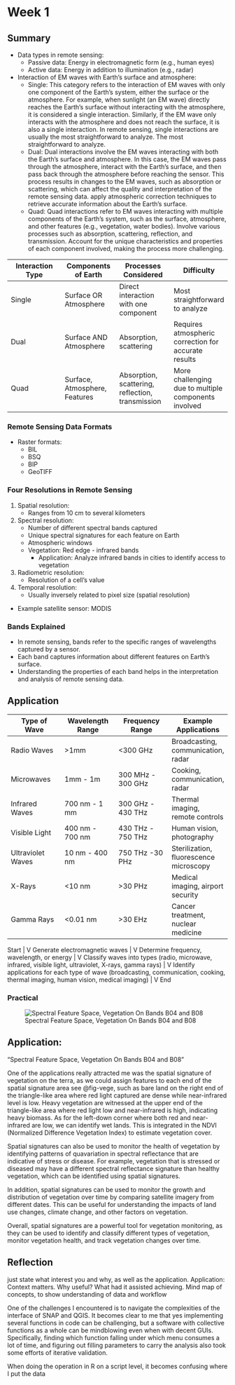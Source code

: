# Week 1

## Summary

- Data types in remote sensing:
    - Passive data: Energy in electromagnetic form (e.g., human eyes)
    - Active data: Energy in addition to illumination (e.g., radar)
- Interaction of EM waves with Earth's surface and atmosphere:
    - Single: This category refers to the interaction of EM waves with only one component of the Earth's system, either the surface or the atmosphere. For example, when sunlight (an EM wave) directly reaches the Earth's surface without interacting with the atmosphere, it is considered a single interaction. Similarly, if the EM wave only interacts with the atmosphere and does not reach the surface, it is also a single interaction. In remote sensing, single interactions are usually the most straightforward to analyze. The most straightforward to analyze.
    - Dual: Dual interactions involve the EM waves interacting with both the Earth's surface and atmosphere. In this case, the EM waves pass through the atmosphere, interact with the Earth's surface, and then pass back through the atmosphere before reaching the sensor. This process results in changes to the EM waves, such as absorption or scattering, which can affect the quality and interpretation of the remote sensing data. apply atmospheric correction techniques to retrieve accurate information about the Earth's surface.
    - Quad: Quad interactions refer to EM waves interacting with multiple components of the Earth's system, such as the surface, atmosphere, and other features (e.g., vegetation, water bodies). Involve various processes such as absorption, scattering, reflection, and transmission. Account for the unique characteristics and properties of each component involved, making the process more challenging.

| Interaction Type | Components of Earth | Processes Considered | Difficulty |
| --- | --- | --- | --- |
| Single | Surface OR Atmosphere | Direct interaction with one component | Most straightforward to analyze |
| Dual | Surface AND Atmosphere | Absorption, scattering | Requires atmospheric correction for accurate results |
| Quad | Surface, Atmosphere, Features | Absorption, scattering, reflection, transmission | More challenging due to multiple components involved |

### **Remote Sensing Data Formats**

- Raster formats:
    - BIL
    - BSQ
    - BIP
    - GeoTIFF

### **Four Resolutions in Remote Sensing**

1. Spatial resolution:
    - Ranges from 10 cm to several kilometers
2. Spectral resolution:
    - Number of different spectral bands captured
    - Unique spectral signatures for each feature on Earth
    - Atmospheric windows
    - Vegetation: Red edge - infrared bands
        - Application: Analyze infrared bands in cities to identify access to vegetation
3. Radiometric resolution:
    - Resolution of a cell's value
4. Temporal resolution:
    - Usually inversely related to pixel size (spatial resolution)
- Example satellite sensor: MODIS

### **Bands Explained**

- In remote sensing, bands refer to the specific ranges of wavelengths captured by a sensor.
- Each band captures information about different features on Earth's surface.
- Understanding the properties of each band helps in the interpretation and analysis of remote sensing data.

[]()

## Application

| Type of Wave | Wavelength Range | Frequency Range | Example Applications |
| --- | --- | --- | --- |
| Radio Waves | >1mm | <300 GHz | Broadcasting, communication, radar |
| Microwaves | 1mm - 1m | 300 MHz - 300 GHz | Cooking, communication, radar |
| Infrared Waves | 700 nm - 1 mm | 300 GHz - 430 THz | Thermal imaging, remote controls |
| Visible Light | 400 nm - 700 nm | 430 THz - 750 THz | Human vision, photography |
| Ultraviolet Waves | 10 nm - 400 nm | 750 THz -30 PHz | Sterilization, fluorescence microscopy |
| X-Rays | <10 nm | >30 PHz | Medical imaging, airport security |
| Gamma Rays | <0.01 nm | >30 EHz | Cancer treatment, nuclear medicine |

Start
|
V
Generate electromagnetic waves
|
V
Determine frequency, wavelength, or energy
|
V
Classify waves into types (radio, microwave, infrared, visible light, ultraviolet, X-rays, gamma rays)
|
V
Identify applications for each type of wave (broadcasting, communication, cooking, thermal imaging, human vision, medical imaging)
|
V
End

### Practical

![Spectral Feature Space, Vegetation On Bands B04 and B08](images/spectral_feature_space_vege_B04_B08.png){#fig-vege}

## Application:

"Spectral Feature Space, Vegetation On Bands B04 and B08"

One of the applications really attracted me was the spatial signature of vegetation on the terra, as we could assign features to each end of the spatial signature area see @fig-vege, such as bare land on the right end of the triangle-like area where red light captured are dense while near-infrared level is low. Heavy vegetation are witnessed at the upper end of the triangle-like area where red light low and near-infrared is high, indicating heavy biomass. As for the left-down corner where both red and near-infrared are low, we can identify wet lands. This is integrated in the NDVI (Normalized Difference Vegetation Index) to estimate vegetation cover.

Spatial signatures can also be used to monitor the health of vegetation by identifying patterns of quavariation in spectral reflectance that are indicative of stress or disease. For example, vegetation that is stressed or diseased may have a different spectral reflectance signature than healthy vegetation, which can be identified using spatial signatures.

In addition, spatial signatures can be used to monitor the growth and distribution of vegetation over time by comparing satellite imagery from different dates. This can be useful for understanding the impacts of land use changes, climate change, and other factors on vegetation.

Overall, spatial signatures are a powerful tool for vegetation monitoring, as they can be used to identify and classify different types of vegetation, monitor vegetation health, and track vegetation changes over time.

## Reflection

just state what interest you and why, as well as the application. Application: Context matters. Why useful? What had it assisted achieving. Mind map of concepts, to show understanding of data and workflow

One of the challenges I encountered is to navigate the complexities of the interface of SNAP and QGIS. It becomes clear to me that yes implementing several functions in code can be challenging, but a software with collective functions as a whole can be mindblowing even when with decent GUIs. Specifically, finding which function falling under which menu consumes a lot of time, and figuring out filling parameters to carry the analysis also took some efforts of iterative validation.

When doing the operation in R on a script level, it becomes confusing where I put the data

